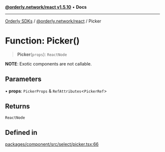 [**@orderly.network/react v1.5.10**](/sdks/tech-doc/@orderly.network/react/README) • **Docs**

***

[Orderly SDKs](/sdks/tech-doc/packages) / [@orderly.network/react](/sdks/tech-doc/@orderly.network/react/README) / Picker

# Function: Picker()

> **Picker**(`props`): `ReactNode`

**NOTE**: Exotic components are not callable.

## Parameters

• **props**: `PickerProps` & `RefAttributes`\<`PickerRef`\>

## Returns

`ReactNode`

## Defined in

[packages/component/src/select/picker.tsx:66](https://github.com/OrderlyNetwork/js-sdk/blob/554ae704783e3b83c40bb234a899e8f02987d9b6/packages/component/src/select/picker.tsx#L66)
